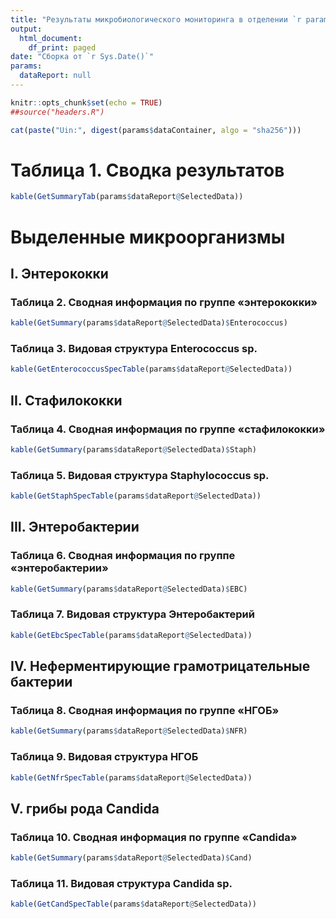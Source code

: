 ---
title: "Результаты микробиологического мониторинга в отделении `r params$dataReport@WardName` с `r params$dataReport@StartTime` по `r params$dataReport@EndTime`"
output:
  html_document:
    df_print: paged
date: "Сборка от `r Sys.Date()`"
params:
  dataReport: null
---

```{r setup, include=FALSE}
knitr::opts_chunk$set(echo = TRUE)
##source("headers.R")
```

```{r hashVal, echo=FALSE, results='asis'}
cat(paste("Uin:", digest(params$dataContainer, algo = "sha256")))
```

# Таблица 1. Сводка результатов

```{r summaryInfo, echo=FALSE, results='asis'}
kable(GetSummaryTab(params$dataReport@SelectedData))
```

# Выделенные микроорганизмы

## I.	Энтерококки

### Таблица 2. Сводная информация по группе «энтерококки»

```{r enterococcus, echo=FALSE, results='asis'}
kable(GetSummary(params$dataReport@SelectedData)$Enterococcus)
```

### Таблица 3. Видовая структура Enterococcus sp.

```{r enterococcusSpecies, echo=FALSE, results='asis'}
kable(GetEnterococcusSpecTable(params$dataReport@SelectedData))
```

## II.	Стафилококки

### Таблица 4. Сводная информация по группе «стафилококки»

```{r stapH, echo=FALSE, results='asis'}
kable(GetSummary(params$dataReport@SelectedData)$Staph)
```

### Таблица 5. Видовая структура Staphylococcus sp.

```{r staphSpec, echo=FALSE, results='asis'}
kable(GetStaphSpecTable(params$dataReport@SelectedData))
```

## III.	Энтеробактерии

### Таблица 6. Сводная информация по группе «энтеробактерии»

```{r entBact, echo=FALSE, results='asis'}
kable(GetSummary(params$dataReport@SelectedData)$EBC)
```

### Таблица 7. Видовая структура Энтеробактерий

```{r ebcSpec, echo=FALSE, results='asis'}
kable(GetEbcSpecTable(params$dataReport@SelectedData))
```

## IV.	Неферментирующие грамотрицательные бактерии

### Таблица 8. Сводная информация по группе «НГОБ»

```{r NFR, echo=FALSE, results='asis'}
kable(GetSummary(params$dataReport@SelectedData)$NFR)
```

### Таблица 9. Видовая структура НГОБ

```{r nfrSpec, echo=FALSE, results='asis'}
kable(GetNfrSpecTable(params$dataReport@SelectedData))
```

## V.	грибы рода Candida

### Таблица 10. Сводная информация по группе «Candida»

```{r cand, echo=FALSE, results='asis'}
kable(GetSummary(params$dataReport@SelectedData)$Cand)
```

### Таблица 11. Видовая структура Candida sp.

```{r candSpec, echo=FALSE, results='asis'}
kable(GetCandSpecTable(params$dataReport@SelectedData))
```
